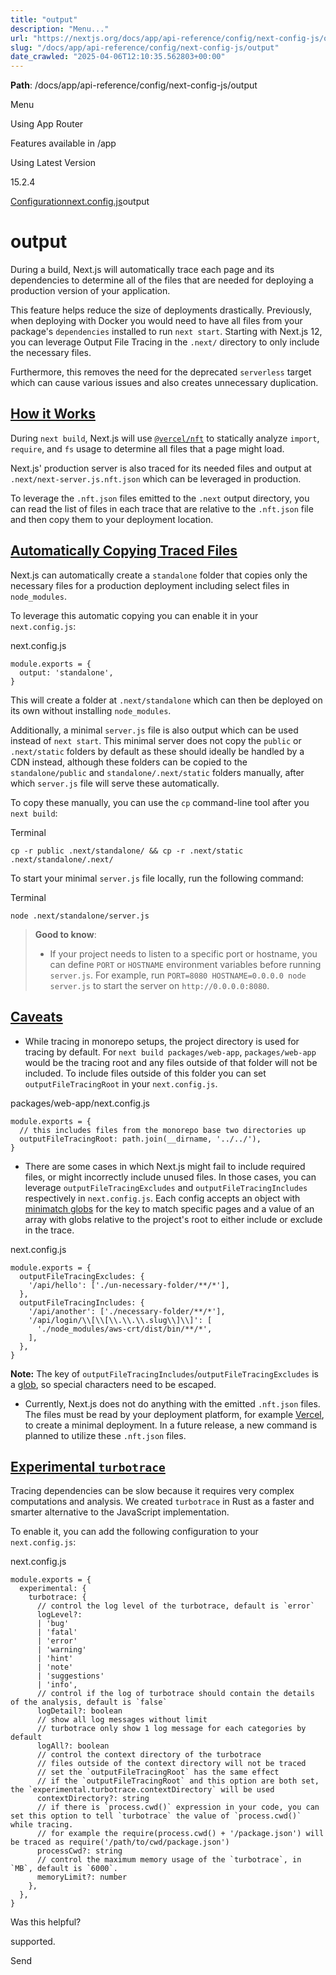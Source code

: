 ---
title: "output"
description: "Menu..."
url: "https://nextjs.org/docs/app/api-reference/config/next-config-js/output"
slug: "/docs/app/api-reference/config/next-config-js/output"
date_crawled: "2025-04-06T12:10:35.562803+00:00"
---

**Path**: /docs/app/api-reference/config/next-config-js/output

Menu

Using App Router

Features available in /app

Using Latest Version

15.2.4

[Configuration](/docs/app/api-reference/config)[next.config.js](/docs/app/api-reference/config/next-config-js)output

# output

During a build, Next.js will automatically trace each page and its dependencies to determine all of the files that are needed for deploying a production version of your application.

This feature helps reduce the size of deployments drastically. Previously, when deploying with Docker you would need to have all files from your package's `dependencies` installed to run `next start`. Starting with Next.js 12, you can leverage Output File Tracing in the `.next/` directory to only include the necessary files.

Furthermore, this removes the need for the deprecated `serverless` target which can cause various issues and also creates unnecessary duplication.

## [How it Works](#how-it-works)

During `next build`, Next.js will use [`@vercel/nft`](https://github.com/vercel/nft) to statically analyze `import`, `require`, and `fs` usage to determine all files that a page might load.

Next.js' production server is also traced for its needed files and output at `.next/next-server.js.nft.json` which can be leveraged in production.

To leverage the `.nft.json` files emitted to the `.next` output directory, you can read the list of files in each trace that are relative to the `.nft.json` file and then copy them to your deployment location.

## [Automatically Copying Traced Files](#automatically-copying-traced-files)

Next.js can automatically create a `standalone` folder that copies only the necessary files for a production deployment including select files in `node_modules`.

To leverage this automatic copying you can enable it in your `next.config.js`:

next.config.js

```
module.exports = {
  output: 'standalone',
}
```

This will create a folder at `.next/standalone` which can then be deployed on its own without installing `node_modules`.

Additionally, a minimal `server.js` file is also output which can be used instead of `next start`. This minimal server does not copy the `public` or `.next/static` folders by default as these should ideally be handled by a CDN instead, although these folders can be copied to the `standalone/public` and `standalone/.next/static` folders manually, after which `server.js` file will serve these automatically.

To copy these manually, you can use the `cp` command-line tool after you `next build`:

Terminal

```
cp -r public .next/standalone/ && cp -r .next/static .next/standalone/.next/
```

To start your minimal `server.js` file locally, run the following command:

Terminal

```
node .next/standalone/server.js
```

> **Good to know**:
>
> * If your project needs to listen to a specific port or hostname, you can define `PORT` or `HOSTNAME` environment variables before running `server.js`. For example, run `PORT=8080 HOSTNAME=0.0.0.0 node server.js` to start the server on `http://0.0.0.0:8080`.

## [Caveats](#caveats)

* While tracing in monorepo setups, the project directory is used for tracing by default. For `next build packages/web-app`, `packages/web-app` would be the tracing root and any files outside of that folder will not be included. To include files outside of this folder you can set `outputFileTracingRoot` in your `next.config.js`.

packages/web-app/next.config.js

```
module.exports = {
  // this includes files from the monorepo base two directories up
  outputFileTracingRoot: path.join(__dirname, '../../'),
}
```

* There are some cases in which Next.js might fail to include required files, or might incorrectly include unused files. In those cases, you can leverage `outputFileTracingExcludes` and `outputFileTracingIncludes` respectively in `next.config.js`. Each config accepts an object with [minimatch globs](https://www.npmjs.com/package/minimatch) for the key to match specific pages and a value of an array with globs relative to the project's root to either include or exclude in the trace.

next.config.js

```
module.exports = {
  outputFileTracingExcludes: {
    '/api/hello': ['./un-necessary-folder/**/*'],
  },
  outputFileTracingIncludes: {
    '/api/another': ['./necessary-folder/**/*'],
    '/api/login/\\[\\[\\.\\.\\.slug\\]\\]': [
      './node_modules/aws-crt/dist/bin/**/*',
    ],
  },
}
```

**Note:** The key of `outputFileTracingIncludes`/`outputFileTracingExcludes` is a [glob](https://www.npmjs.com/package/picomatch#basic-globbing), so special characters need to be escaped.

* Currently, Next.js does not do anything with the emitted `.nft.json` files. The files must be read by your deployment platform, for example [Vercel](https://vercel.com), to create a minimal deployment. In a future release, a new command is planned to utilize these `.nft.json` files.

## [Experimental `turbotrace`](#experimental-turbotrace)

Tracing dependencies can be slow because it requires very complex computations and analysis. We created `turbotrace` in Rust as a faster and smarter alternative to the JavaScript implementation.

To enable it, you can add the following configuration to your `next.config.js`:

next.config.js

```
module.exports = {
  experimental: {
    turbotrace: {
      // control the log level of the turbotrace, default is `error`
      logLevel?:
      | 'bug'
      | 'fatal'
      | 'error'
      | 'warning'
      | 'hint'
      | 'note'
      | 'suggestions'
      | 'info',
      // control if the log of turbotrace should contain the details of the analysis, default is `false`
      logDetail?: boolean
      // show all log messages without limit
      // turbotrace only show 1 log message for each categories by default
      logAll?: boolean
      // control the context directory of the turbotrace
      // files outside of the context directory will not be traced
      // set the `outputFileTracingRoot` has the same effect
      // if the `outputFileTracingRoot` and this option are both set, the `experimental.turbotrace.contextDirectory` will be used
      contextDirectory?: string
      // if there is `process.cwd()` expression in your code, you can set this option to tell `turbotrace` the value of `process.cwd()` while tracing.
      // for example the require(process.cwd() + '/package.json') will be traced as require('/path/to/cwd/package.json')
      processCwd?: string
      // control the maximum memory usage of the `turbotrace`, in `MB`, default is `6000`.
      memoryLimit?: number
    },
  },
}
```

Was this helpful?

supported.

Send